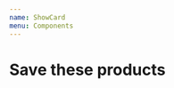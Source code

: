 ```yaml
---
name: ShowCard
menu: Components
---
```



<GlobalStyles />

<Props of={Card} />

# Save these products

<Playground>
  <Card
    description="Description"
    items={["2 bananas", "4 tomatoes", "salat"]}
    location="Fruchtallee 8a, Hamburg"
    time="Today 8-10pm"
  />
</Playground>
